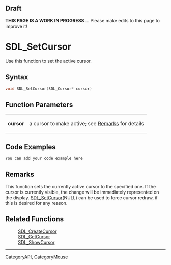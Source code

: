 == Draft ==

'''THIS PAGE IS A WORK IN PROGRESS''' ... Please make edits to this page to improve it!


= SDL_SetCursor =
Use this function to set the active cursor.


== Syntax ==
<syntaxhighlight lang='c++'>
void SDL_SetCursor(SDL_Cursor* cursor)
</syntaxhighlight>

== Function Parameters ==
{|
|'''cursor'''
|a cursor to make active; see [[#Remarks|Remarks]] for details
|}

== Code Examples ==

<syntaxhighlight lang='c++'>
You can add your code example here
</syntaxhighlight>

== Remarks ==
This function sets the currently active cursor to the specified one. If the cursor is currently visible, the change will be immediately represented on the display. [[SDL_SetCursor]](NULL) can be used to force cursor redraw, if this is desired for any reason.

== Related Functions ==
:[[SDL_CreateCursor]]
:[[SDL_GetCursor]]
:[[SDL_ShowCursor]]

----
[[CategoryAPI]], [[CategoryMouse]]
